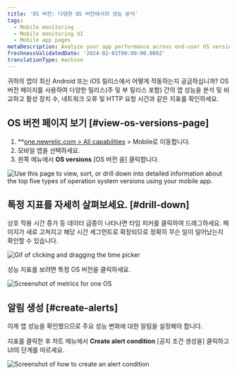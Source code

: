 ```yaml
---
title: 'OS 버전: 다양한 OS 버전에서의 성능 분석'
tags:
  - Mobile monitoring
  - Mobile monitoring UI
  - Mobile app pages
metaDescription: Analyze your app performance across end-user OS versions
freshnessValidatedDate: '2024-02-01T00:00:00.000Z'
translationType: machine
---
```






귀하의 앱이 최신 Android 또는 iOS 릴리스에서 어떻게 작동하는지 궁금하십니까? OS 버전 페이지를 사용하여 다양한 릴리스(주 및 부 릴리스 포함) 간의 앱 성능을 분석 및 비교하고 활성 장치 수, 네트워크 오류 및 HTTP 요청 시간과 같은 지표를 확인하세요.

## OS 버전 페이지 보기 [#view-os-versions-page]

1. \*\*[one.newrelic.com > All capabilities](https://one.newrelic.com/all-capabilities) > Mobile로 이동합니다.
2. 모바일 앱을 선택하세요.
3. 왼쪽 메뉴에서 **OS versions** \[OS 버전 을] 클릭합니다.

<img
  title="OS versions page"
  alt="Use this page to view, sort, or drill down into detailed information about the top five types of operation system versions using your mobile app."
  src={mobileOsVersionsSummary}
/>

## 특정 지표를 자세히 살펴보세요. [#drill-down]

상호 작용 시간 증가 등 데이터 급증이 나타나면 타임 피커를 클릭하여 드래그하세요. 페이지가 새로 고쳐지고 해당 시간 세그먼트로 확장되므로 정확히 무슨 일이 일어났는지 확인할 수 있습니다.

<img
  title="Expand metric details"
  alt="Gif of clicking and dragging the time picker"
  src={mobileTimePickerGIF}
/>

성능 지표를 보려면 특정 OS 버전을 클릭하세요.

<img
  title="Expand metric details for one OS"
  alt="Screenshot of metrics for one OS"
  src={mobileExpandMetrics}
/>

## 알림 생성 [#create-alerts]

이제 앱 성능을 확인했으므로 주요 성능 변화에 대한 알림을 설정해야 합니다.

지표를 클릭한 후 차트 메뉴에서 **Create alert condition** \[공지 조건 생성을] 클릭하고 UI의 단계를 따르세요.

<img
  title="Create an alert condition"
  alt="Screenshot of how to create an alert condition"
  src={mobileCreateAlertCondition}
/>